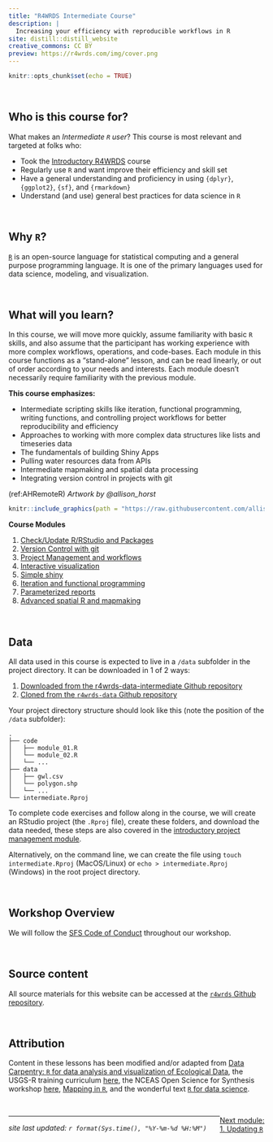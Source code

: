 ```yaml
---
title: "R4WRDS Intermediate Course"
description: |
  Increasing your efficiency with reproducible workflows in R
site: distill::distill_website
creative_commons: CC BY
preview: https://r4wrds.com/img/cover.png
---
```



```r
knitr::opts_chunk$set(echo = TRUE)
```
<style>
  .title{
    display: none;
  }
</style>

<br>

## Who is this course for?

What makes an *Intermediate `R` user*? This course is most relevant and targeted at folks who:

 - Took the [Introductory R4WRDS](../intro/index.html) course
 - Regularly use `R` and want improve their efficiency and skill set
 - Have a general understanding and proficiency in using `{dplyr}`, `{ggplot2}`, `{sf}`, and `{rmarkdown}`
 - Understand (and use) general best practices for data science in `R`

<br>

## Why `R`?

[`R`](https://www.r-project.org/) is an open-source language for statistical computing and a general purpose programming language. It is one of the primary languages used for data science, modeling, and visualization.  

<br>

## What will you learn?

In this course, we will move more quickly, assume familiarity with basic `R` skills, and also assume that the participant has working experience with more complex workflows, operations, and code-bases. Each module in this course functions as a "stand-alone" lesson, and can be read linearly, or out of order according to your needs and interests. Each module doesn't necessarily require familiarity with the previous module.

**This course emphasizes:**

 - Intermediate scripting skills like iteration, functional programming, writing functions, and controlling project workflows for better reproducibility and efficiency
 - Approaches to working with more complex data structures like lists and timeseries data
 - The fundamentals of building Shiny Apps
 - Pulling water resources data from APIs
 - Intermediate mapmaking and spatial data processing
 - Integrating version control in projects with git


(ref:AHRemoteR) *Artwork by @allison_horst*

```r

knitr::include_graphics(path = "https://raw.githubusercontent.com/allisonhorst/stats-illustrations/master/rstats-artwork/monster_support.jpg")

```

:::obj

**Course Modules**

1. [Check/Update R/RStudio and Packages](m_updating_r.html)  
2. [Version Control with git](m_version_control.html) 
3. [Project Management and workflows](m_project_management.html)   
4. [Interactive visualization](m_interactive_viz.html)   
5. [Simple shiny](m_simple_shiny.html)    
6. [Iteration and functional programming](m_iteration.html)    
7. [Parameterized reports](m_parameterized_reports.html)
8. [Advanced spatial R and mapmaking](m_advanced_spatial.html)

:::


<br>

## Data

All data used in this course is expected to live in a `/data` subfolder in the project directory. It can be downloaded in 1 of 2 ways:

1. [Downloaded from the r4wrds-data-intermediate Github repository](https://github.com/r4wrds/r4wrds-data-intermediate)  
2. [Cloned from the `r4wrds-data` Github repository](https://github.com/r4wrds/r4wrds-data)  

Your project directory structure should look like this (note the position of the `/data` subfolder):

```
.
├── code
│   ├── module_01.R
│   └── module_02.R
│   └── ...
├── data
│   ├── gwl.csv
│   └── polygon.shp
│   └── ...
└── intermediate.Rproj
```

To complete code exercises and follow along in the course, we will create an RStudio project (the `.Rproj` file), create these folders, and download the data needed, these steps are also covered in the [introductory project management module](../intro/m_project_management.html#use-project-workflows). 

Alternatively, on the command line, we can create the file using `touch intermediate.Rproj` (MacOS/Linux) or `echo > intermediate.Rproj` (Windows) in the root project directory.


<br>


## Workshop Overview

We will follow the [SFS Code of Conduct](https://freshwater-science.org/about/society-governance/code-of-conduct) throughout our workshop.


<br>

## Source content

All source materials for this website can be accessed at the [`r4wrds` Github repository](https://github.com/r4wrds/r4wrds).  

<br>

## Attribution

Content in these lessons has been modified and/or adapted from [Data Carpentry: `R` for data analysis and visualization of Ecological Data](https://datacarpentry.org/R-ecology-lesson/index.html), the USGS-R training curriculum [here](https://github.com/USGS-R/training-curriculum), the NCEAS Open Science for Synthesis workshop [here](https://nceas.github.io/oss-2017/index.html), [Mapping in `R`](https://ryanpeek.org/mapping-in-R-workshop/), and the wonderful text [`R` for data science](https://github.com/hadley/r4ds).

<br>

<link rel="stylesheet" href="https://maxcdn.bootstrapcdn.com/bootstrap/4.0.0/css/bootstrap.min.css" integrity="sha384-Gn5384xqQ1aoWXA+058RXPxPg6fy4IWvTNh0E263XmFcJlSAwiGgFAW/dAiS6JXm" crossorigin="anonymous">

<a href="m_updating_r.html" class="btn btn-secondary" style="float: right;">Next module:<br>1. Updating `R`</a>  


---

*site last updated: ```r format(Sys.time(), "%Y-%m-%d %H:%M")```*
